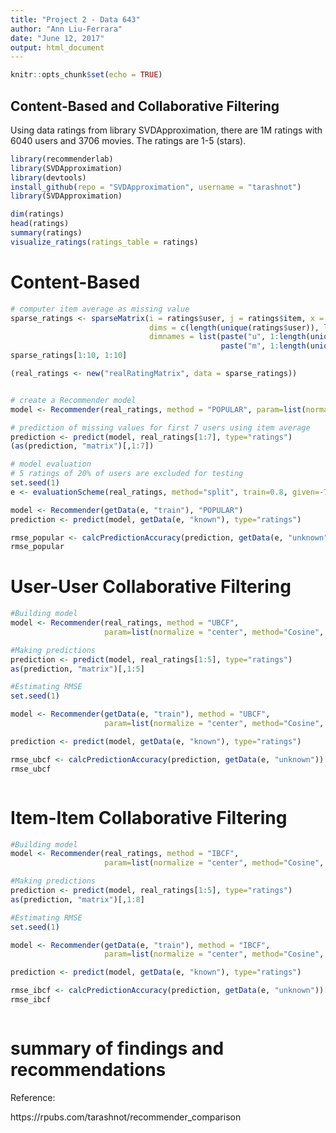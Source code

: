---
title: "Project 2 - Data 643"
author: "Ann Liu-Ferrara"
date: "June 12, 2017"
output: html_document
---

```{r setup, include=FALSE}
knitr::opts_chunk$set(echo = TRUE)
```

## Content-Based and Collaborative Filtering

Using data ratings from library SVDApproximation, there are 1M ratings with 6040 users and 3706 movies. The ratings are 1-5 (stars).

```{r}
library(recommenderlab)
library(SVDApproximation)
library(devtools)
install_github(repo = "SVDApproximation", username = "tarashnot")
library(SVDApproximation)

dim(ratings)
head(ratings)
summary(ratings)
visualize_ratings(ratings_table = ratings)


```

# Content-Based

```{r}
# computer item average as missing value
sparse_ratings <- sparseMatrix(i = ratings$user, j = ratings$item, x = ratings$rating, 
                               dims = c(length(unique(ratings$user)), length(unique(ratings$item))),  
                               dimnames = list(paste("u", 1:length(unique(ratings$user)), sep = ""), 
                                               paste("m", 1:length(unique(ratings$item)), sep = "")))
sparse_ratings[1:10, 1:10]

(real_ratings <- new("realRatingMatrix", data = sparse_ratings))


# create a Recommender model
model <- Recommender(real_ratings, method = "POPULAR", param=list(normalize = "center"))

# prediction of missing values for first 7 users using item average
prediction <- predict(model, real_ratings[1:7], type="ratings")
(as(prediction, "matrix")[,1:7])

# model evaluation
# 5 ratings of 20% of users are excluded for testing
set.seed(1)
e <- evaluationScheme(real_ratings, method="split", train=0.8, given=-7)

model <- Recommender(getData(e, "train"), "POPULAR")
prediction <- predict(model, getData(e, "known"), type="ratings")

rmse_popular <- calcPredictionAccuracy(prediction, getData(e, "unknown"))[1]
rmse_popular


```

# User-User Collaborative Filtering


```{r}
#Building model
model <- Recommender(real_ratings, method = "UBCF", 
                     param=list(normalize = "center", method="Cosine", nn=50))

#Making predictions 
prediction <- predict(model, real_ratings[1:5], type="ratings")
as(prediction, "matrix")[,1:5]

#Estimating RMSE
set.seed(1)

model <- Recommender(getData(e, "train"), method = "UBCF", 
                     param=list(normalize = "center", method="Cosine", nn=50))

prediction <- predict(model, getData(e, "known"), type="ratings")

rmse_ubcf <- calcPredictionAccuracy(prediction, getData(e, "unknown"))[1]
rmse_ubcf



```

# Item-Item Collaborative Filtering

```{r}
#Building model
model <- Recommender(real_ratings, method = "IBCF", 
                     param=list(normalize = "center", method="Cosine", k=350))

#Making predictions 
prediction <- predict(model, real_ratings[1:5], type="ratings")
as(prediction, "matrix")[,1:8]

#Estimating RMSE
set.seed(1)

model <- Recommender(getData(e, "train"), method = "IBCF", 
                     param=list(normalize = "center", method="Cosine", k=350))

prediction <- predict(model, getData(e, "known"), type="ratings")

rmse_ibcf <- calcPredictionAccuracy(prediction, getData(e, "unknown"))[1]
rmse_ibcf



```

# summary of findings and recommendations

Reference:

https://rpubs.com/tarashnot/recommender_comparison


